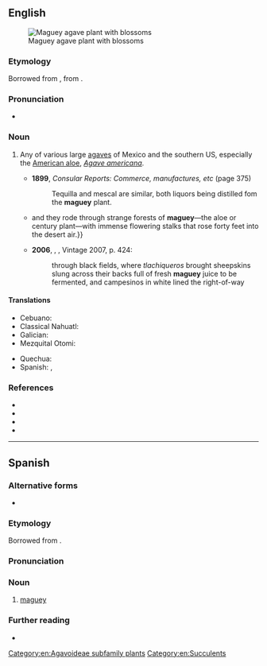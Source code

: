 {{also|magüey}}
==English==
[[File:Maguey agave plant with blossoms.JPG|thumb|Maguey agave plant with blossoms]]

===Etymology===
Borrowed from {{bor|en|es|maguey}}, from {{der|en|tnq|*mawei}}.

===Pronunciation===
* {{IPA|en|/məˈɡeɪ/}}

===Noun===
{{en-noun}}

# Any of various large [[agave]]s of Mexico and the southern US, especially the [[American aloe]], ''[[Agave americana]]''.
#: {{syn|en|agave|pita|century plant}}
#* '''1899''', ''Consular Reports: Commerce, manufactures, etc'' (page 375)
#*: Tequilla and mescal are similar, both liquors being distilled fom the '''maguey''' plant.
#* {{RQ:McCarthy Blood Meridian|passage={{...}}and they rode through strange forests of '''maguey'''—the aloe or century plant—with immense flowering stalks that rose forty feet into the desert air.}}
#* '''2006''', {{w|Thomas Pynchon}}, ''{{w|Against the Day}}'', Vintage 2007, p. 424:
#*: through black fields, where ''tlachiqueros'' brought sheepskins slung across their backs full of fresh '''maguey''' juice to be fermented, and campesinos in white lined the right-of-way

====Translations====
{{trans-top|North American agave}}
* Cebuano: {{t|ceb|magay}}
* Classical Nahuatl: {{t|nci|metl}}
* Galician: {{t+|gl|agave|f}}
* Mezquital Otomi: {{t|ote|uada}}
{{trans-mid}}
* Quechua: {{t|qu|qara}}
* Spanish: {{t+|es|maguey|m}}, {{t+|es|pita|f}}
{{trans-bottom}}

===References===
* {{pedia}}
* {{specieslite|i=1|Agave americana}}
* {{comcatlite|i=1|Agave americana}}
* {{R:USDA Plants|AGAM|Agave americana}}
[[Category:en:Agavoideae subfamily plants]]
[[Category:en:Succulents]]

----

==Spanish==

===Alternative forms===
* {{alter|es|magüey}}

===Etymology===
Borrowed from {{bor|es|tnq|*mawei}}.

===Pronunciation===
{{es-pr}}

===Noun===
{{es-noun|m}}

# {{lb|es|Latin America}} [[#English|maguey]]
#: {{syn|es|pita}}

===Further reading===
* {{R:es:DRAE}}